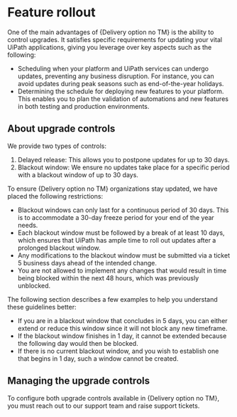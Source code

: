 ﻿# Feature rollout

One of the main advantages of {Delivery option no TM} is the ability to control upgrades. It satisfies specific requirements for updating your vital UiPath applications, giving you leverage over key aspects such as the following:

* Scheduling when your platform and UiPath services can undergo updates, preventing any business disruption. For instance, you can avoid updates during peak seasons such as end-of-the-year holidays.
* Determining the schedule for deploying new features to your platform. This enables you to plan the validation of automations and new features in both testing and production environments.

## About upgrade controls

We provide two types of controls:

1. Delayed release: This allows you to postpone updates for up to 30 days.
2. Blackout window: We ensure no updates take place for a specific period with a blackout window of up to 30 days.

To ensure {Delivery option no TM} organizations stay updated, we have placed the following restrictions:

* Blackout windows can only last for a continuous period of 30 days. This is to accommodate a 30-day freeze period for your end of the year needs.
* Each blackout window must be followed by a break of at least 10 days, which ensures that UiPath has ample time to roll out updates after a prolonged blackout window.
* Any modifications to the blackout window must be submitted via a ticket 5 business days ahead of the intended change.
* You are not allowed to implement any changes that would result in time being blocked within the next 48 hours, which was previously unblocked.

The following section describes a few examples to help you understand these guidelines better:

* If you are in a blackout window that concludes in 5 days, you can either extend or reduce this window since it will not block any new timeframe.
* If the blackout window finishes in 1 day, it cannot be extended because the following day would then be blocked.
* If there is no current blackout window, and you wish to establish one that begins in 1 day, such a window cannot be created.


## Managing the upgrade controls

To configure both upgrade controls available in {Delivery option no TM}, you must reach out to our support team and raise support tickets.

